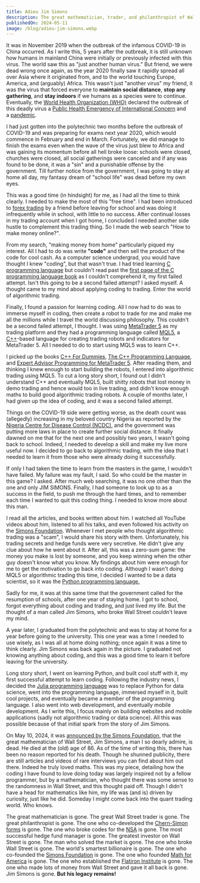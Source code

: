 ```yaml
---
title: Adieu Jim Simons
description: The great mathematician, trader, and philanthropist of Wall Street is gone.
publishedOn: 2024-05-11
image: /blog/adieu-jim-simons.webp
---
```


It was in November 2019 when the outbreak of the infamous COVID-19 in China occurred. As I write this, 5 years after the
outbreak, it is still unknown how humans in mainland China were initially or previously infected with this virus. The
world saw this as "just another human virus." But friend, we were dead wrong once again, as the year 2020 finally saw it
rapidly spread all over Asia where it originated from, and to the world touching Europe, America, and (arguably) Africa.
This wasn't just "another virus" my friend, it was the virus that forced everyone to **maintain social distance**,
**stop any gathering**, and **stay indoors** if we humans as a species were to continue. Eventually, the
[World Health Organization (WHO)](https://www.who.int) declared the outbreak of this deadly virus a
[Public Health Emergency of International Concern](https://en.wikipedia.org/wiki/Public_Health_Emergency_of_International_Concern)
and a [pandemic](https://en.wikipedia.org/wiki/Pandemic).

I had just gotten into the polytechnic two months before the outbreak of COVID-19 and was preparing for exams next year
2020, which would commence in February and end in March. Fortunately, we did manage to finish the exams even when the
wave of the virus just blew to Africa and was gaining its momentum before all hell broke loose: schools were closed,
churches were closed, all social gatherings were canceled and if any was found to be done, it was a "sin" and a
punishable offense by the government. Till further notice from the government, I was going to stay at home all day, my
fantasy dream of "school life" was dead before my own eyes.

This was a good time (in hindsight) for me, as I had all the time to think clearly. I needed to make the most of this
"free time". I had been introduced to [forex trading](https://en.wikipedia.org/wiki/Foreign_exchange_market) by a
friend before leaving for school and was doing it infrequently while in school, with little to no success. After
continual losses in my trading account when I got home, I concluded I needed another side hustle to complement this
trading thing. So I made the web search "How to make money online?".

From my search, "making money from home" particularly piqued my interest. All I had to do was write **"code"** and
then sell the product of the code for cool cash. As a computer science undergrad, you would have thought I knew
"coding", but that wasn't true. I had tried learning [C programming language](https://en.wikipedia.org/wiki/The_C_Programming_Language)
but couldn't read past the
[first page of the C programming language book](https://www.amazon.com/Programming-Language-2nd-Brian-Kernighan/dp/0131103628)
as I couldn't comprehend it, my first failed attempt. Isn't this going to be a second failed attempt? I asked myself. A
thought came to my mind about applying coding to trading. Enter the world of algorithmic trading.

Finally, I found a passion for learning coding. All I now had to do was to immerse myself in coding, then create a robot
to trade for me and make me all the millions while I travel the world discussing philosophy. This couldn't be a second
failed attempt, I thought. I was using [MetaTrader 5](https://en.wikipedia.org/wiki/MetaTrader_4) as my trading platform
and they had a programming language called [MQL5](https://www.metaquotes.net/en/metatrader5/algorithmic-trading/mql5), a
[C++](https://en.wikipedia.org/wiki/C%2B%2B)-based language for creating trading robots and indicators for MetaTrader 5.
All I needed to do to start using MQL5 was to learn C++.

I picked up the books [C++ For Dummies](https://www.amazon.com/Dummies-7th-Stephen-R-Davis/dp/111882377X),
[The C++ Programming Language](https://www.amazon.com/C-Programming-Language-4th/dp/0321563840), and
[Expert Advisor Programming for MetaTrader 5](https://www.amazon.com/Expert-Advisor-Programming-MetaTrader-automated/dp/0982645953).
After reading them, and thinking I knew enough to start building the robots, I entered into algorithmic trading using
MQL5. To cut a long story short, I found out I didn't understand C++ and eventually MQL5, built shitty robots that lost
money in demo trading and hence would too in live trading, and didn't know enough maths to build good algorithmic
trading robots. A couple of months later, I had given up the idea of coding, and it was a second failed attempt.

Things on the COVID-19 side were getting worse, as the death count was (allegedly) increasing in my beloved country
Nigeria as reported by the [Nigeria Centre for Disease Control (NCDC)](https://ncdc.gov.ng), and the government was
putting more laws in place to create further social distance. It finally dawned on me that for the next one and possibly
two years, I wasn't going back to school. Indeed, I needed to develop a skill and make my live more useful now. I
decided to go back to algorithmic trading, with the idea that I needed to learn it from those who were already doing it
successfully.

If only I had taken the time to learn from the masters in the game, I wouldn't have failed. My failure was my fault, I
said. So who could be the master in this game? I asked. After much web searching, it was no one other than the one and
only JIM SIMONS. Finally, I had someone to look up to as a success in the field, to push me through the hard times, and
to remember each time I wanted to quit this coding thing. I needed to know more about this man.

I read all the articles, and books written about him. I watched all YouTube videos about him, listened to all his talks,
and even followed his activity on the [Simons Foundation](https://www.simonsfoundation.org/). Whenever I met people who
thought algorithmic trading was a "scam", I would share his story with them. Unfortunately, his trading secrets and
hedge funds were very secretive. He didn't give any clue about how he went about it. After all, this was a zero-sum game:
the money you make is lost by someone, and you keep winning when the other guy doesn't know what you know. My findings
about him were enough for me to get the motivation to go back into coding. Although I wasn't doing MQL5 or algorithmic
trading this time, I decided I wanted to be a data scientist, so it was the
[Python programming language.](https://www.python.org)

Sadly for me, it was at this same time that the government called for the resumption of schools, after one year of
staying home. I got to school, forgot everything about coding and trading, and just lived my life. But the thought of a
man called Jim Simons, who broke Wall Street couldn't leave my mind.

A year later, I graduated from the polytechnic and was to stay at home for a year before going to the university. This
one year was a time I needed to use wisely, as I was all at home doing nothing; once again it was a time to think
clearly. Jim Simons was back again in the picture. I graduated not knowing anything about coding, and this was a good
time to learn it before leaving for the university.

Long story short, I went on learning Python, and built cool stuff with it, my first successful attempt to learn coding.
Following the industry news, I decided the [Julia programming language](https://julialang.org) was to replace Python for
data science, went into the programming language, immersed myself in it, built cool projects, and eventually became a
member of the programming language. I also went into web development, and eventually mobile development. As I write
this, I focus mainly on building websites and mobile applications (sadly not algorithmic trading or data science). All
this was possible because of that initial spark from the story of Jim Simons.

On May 10, 2024, it was
[announced by the Simons Foundation](https://www.simonsfoundation.org/2024/05/10/simons-foundation-co-founder-mathematician-and-investor-jim-simons-dies-at-86/),
that the great mathematician of Wall Street, Jim Simons, a man I so dearly admire, is dead. He died at the (old) age of 86.
As of the time of writing this, there has been no reason reported for his death. Though he shunned publicity, there are
still articles and videos of rare interviews you can find about him out there. Indeed he truly loved maths. This was my
piece, detailing how the coding I have found to love doing today was largely inspired not by a fellow programmer, but by
a mathematician, who thought there was some sense to the randomness in Wall Street, and this thought paid off. Though I
didn't have a head for mathematics like him, my life was (and is) driven by curiosity, just like he did. Someday I might
come back into the quant trading world. Who knows.

The great mathematician is gone. The great Wall Street trader is gone. The great philanthropist is gone. The one who
co-developed the [Chern-Simon forms](https://en.wikipedia.org/wiki/Chern–Simons_form) is gone. The one who broke codes
for the [NSA](https://www.nsa.gov) is gone. The most successful hedge fund manager is gone. The greatest investor on
Wall Street is gone. The man who solved the market is gone. The one who broke Wall Street is gone. The world's smartest
billionaire is gone. The one who co-founded the [Simons Foundation](https://www.simonsfoundation.org/) is gone. The one
who founded [Math for America](https://www.mathforamerica.org) is gone. The one who established the
[Flatiron Institute](https://en.wikipedia.org/wiki/Flatiron_Institute) is gone. The one who made lots of money from Wall
Street and gave it all back is gone. Jim Simons is gone. **But his legacy remains!**
